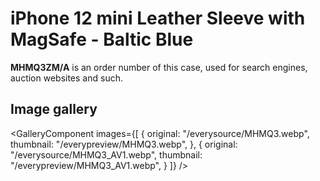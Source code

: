 
# iPhone 12 mini Leather Sleeve with MagSafe - Baltic Blue

<Callout type='info' emoji='👉🏻'>**MHMQ3ZM/A** is an order number of this case, used for search engines, auction websites and such.</Callout>

## Image gallery

<GalleryComponent
    images={[
      {
        original: "/everysource/MHMQ3.webp",
        thumbnail: "/everypreview/MHMQ3.webp",
      },
      {
        original: "/everysource/MHMQ3_AV1.webp",
        thumbnail: "/everypreview/MHMQ3_AV1.webp",
      }
    ]}
  />
